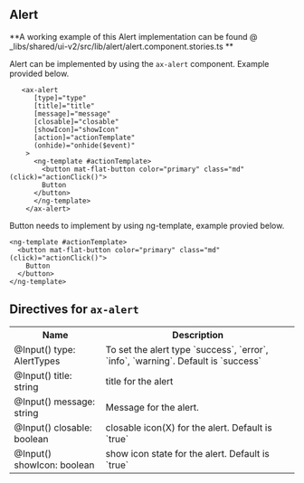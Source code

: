 
<Meta title="Wiki/Alert" />

## Alert

**A working example of this Alert implementation can be found @ \_libs/shared/ui-v2/src/lib/alert/alert.component.stories.ts **

Alert can be implemented by using the `ax-alert` component. Example provided below.

```
   <ax-alert
      [type]="type"
      [title]="title"
      [message]="message"
      [closable]="closable"
      [showIcon]="showIcon"
      [action]="actionTemplate"
      (onhide)="onhide($event)"
    >
      <ng-template #actionTemplate>
        <button mat-flat-button color="primary" class="md" (click)="actionClick()">
        Button
      </button>
      </ng-template>
    </ax-alert>

```

Button needs to implement by using ng-template, example provied below.

```
<ng-template #actionTemplate>
  <button mat-flat-button color="primary" class="md" (click)="actionClick()">
    Button
  </button>
</ng-template>

```

## Directives for `ax-alert`

<table>
  <tr>
    <th>Name</th>
    <th>Description</th>
  </tr>
  <tr>
    <td>@Input() type: AlertTypes</td>
    <td>To set the alert type `success`, `error`, `info`, `warning`. Default is `success`</td>
  </tr>
  <tr>
    <td>@Input() title: string</td>
    <td>title for the alert</td>
  </tr>
  <tr>
    <td>@Input() message: string</td>
    <td>Message for the alert.</td>
  </tr>
  <tr>
    <td>@Input() closable: boolean</td>
    <td>closable icon(X) for the alert. Default is `true`</td>
  </tr>
  <tr>
    <td>@Input() showIcon: boolean</td>
    <td>show icon state for the alert. Default is `true`</td>
  </tr>
</table>
